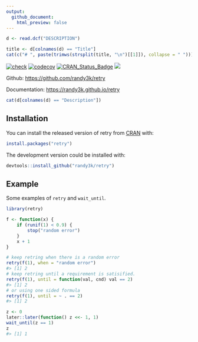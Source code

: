 ```yaml
---
output:
  github_document:
    html_preview: false
---
```


```r
d <- read.dcf("DESCRIPTION")
```

```r
title <- d[colnames(d) == "Title"]
cat(c("# ", paste(trimws(strsplit(title, "\n")[[1]]), collapse = " ")))
```


[![check](https://github.com/randy3k/retry/actions/workflows/check.yaml/badge.svg)](https://github.com/randy3k/retry/actions/workflows/check.yaml)
[![codecov](https://codecov.io/gh/randy3k/retry/branch/master/graph/badge.svg)](https://codecov.io/gh/randy3k/retry)
[![CRAN\_Status\_Badge](http://www.r-pkg.org/badges/version/retry)](https://cran.r-project.org/package=retry)
[![](http://cranlogs.r-pkg.org/badges/grand-total/retry)](https://cran.r-project.org/package=retry)


Github: [https://github.com/randy3k/retry](https://github.com/randy3k/retry)

Documentation: [https://randy3k.github.io/retry](https://randy3k.github.io/retry)

```r
cat(d[colnames(d) == "Description"])
```

## Installation

You can install the released version of retry from [CRAN](https://CRAN.R-project.org) with:

```r
install.packages("retry")
```

The development version could be installed with:

```r
devtools::install_github("randy3k/retry")
```

## Example

Some examples of `retry` and `wait_until`.
```r
library(retry)

f <- function(x) {
    if (runif(1) < 0.9) {
        stop("random error")
    }
    x + 1
}

# keep retring when there is a random error
retry(f(1), when = "random error")
#> [1] 2
# keep retring until a requirement is satisified.
retry(f(1), until = function(val, cnd) val == 2)
#> [1] 2
# or using one sided formula
retry(f(1), until = ~ . == 2)
#> [1] 2

z <- 0
later::later(function() z <<- 1, 1)
wait_until(z == 1)
z
#> [1] 1
```
